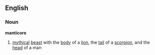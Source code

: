 ==English==
===Noun===
'''manticore'''
#[[myth]]ical [[beast]] with the [[body]] of a [[lion]], the [[tail]] of a [[scorpion]], and the [[head]] of a man